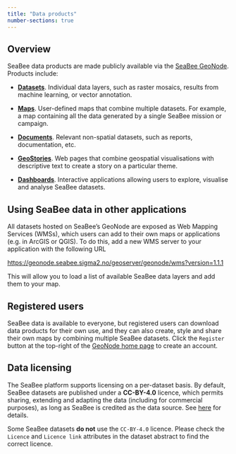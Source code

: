 ```yaml
---
title: "Data products"
number-sections: true
---
```


## Overview {#sec-overview}

SeaBee data products are made publicly available via the [SeaBee GeoNode](https://geonode.seabee.sigma2.no/#/). Products include:

 * **[Datasets](https://geonode.seabee.sigma2.no/catalogue/#/search/?f=dataset)**. Individual data layers, such as raster mosaics, results from machine learning, or vector annotation.
 
 * **[Maps](https://geonode.seabee.sigma2.no/catalogue/#/search/?f=map)**. User-defined maps that combine multiple datasets. For example, a map containing all the data generated by a single SeaBee mission or campaign.
 
 * **[Documents](https://geonode.seabee.sigma2.no/catalogue/#/search/?f=document)**. Relevant non-spatial datasets, such as reports, documentation, etc.
 
 * **[GeoStories](https://geonode.seabee.sigma2.no/catalogue/#/search/?f=geostory)**. Web pages that combine geospatial visualisations with descriptive text to create a story on a particular theme.
 
 * **[Dashboards](https://geonode.seabee.sigma2.no/catalogue/#/search/?f=dashboard)**. Interactive applications allowing users to explore, visualise and analyse SeaBee datasets.

## Using SeaBee data in other applications {#sec-other-apps}

All datasets hosted on SeaBee's GeoNode are exposed as Web Mapping Services (WMSs), which users can add to their own maps or applications (e.g. in ArcGIS or QGIS). To do this, add a new WMS server to your application with the following URL

 <https://geonode.seabee.sigma2.no/geoserver/geonode/wms?version=1.1.1>
 
This will allow you to load a list of available SeaBee data layers and add them to your map. 

## Registered users {#sec-registered-users}

SeaBee data is available to everyone, but registered users can download data products for their own use, and they can also create, style and share their own maps by combining multiple SeaBee datasets. Click the `Register` button at the top-right of the [GeoNode home page](https://geonode.seabee.sigma2.no/#/) to create an account.

## Data licensing {#sec-licensing}

The SeaBee platform supports licensing on a per-dataset basis. By default, SeaBee datasets are published under a **CC-BY-4.0** licence, which permits sharing, extending and adapting the data (including for commercial purposes), as long as SeaBee is credited as the data source. See [here](https://creativecommons.org/licenses/by/4.0/) for details.

::: {.callout-important}
Some SeaBee datasets **do not** use the `CC-BY-4.0` licence. Please check the `Licence` and `Licence link` attributes in the dataset abstract to find the correct licence.
:::